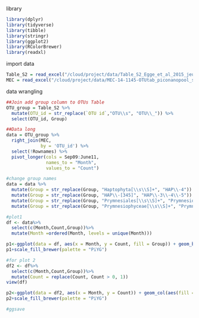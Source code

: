 library
```r
library(dplyr)
library(tidyverse)
library(tibble)
library(stringr)
library(ggplot2)
library(RColorBrewer)
library(readxl)
```

import data 
```r
Table_S2 = read_excel("/cloud/project/data/Table_S2_Egge_et_al_2015_jeukmic.xlsx")
MEC = read_excel("/cloud/project/data/MEC-14-1145-OTUtab_piconanopool_subsamp5553_correctversion.xls")
```

data wrangling
```r
##Join add group column to OTUs Table
OTU_group = Table_S2 %>%
  mutate(OTU_id = str_replace(`OTU id`,"OTU\\s", "OTU\\_")) %>% 
  select(OTU_id, Group)

##Data long
data = OTU_group %>%
  right_join(MEC,
             by = 'OTU_id') %>% 
  select(!Rownames) %>% 
  pivot_longer(cols = Sep09:June11,
               names_to = "Month",
               values_to = "Count")

#change group names
data = data %>%
  mutate(Group = str_replace(Group, "Haptophyta[\\s\\S]+", "HAP\\-4")) %>% 
  mutate(Group = str_replace(Group, "HAP\\-[345]", "HAP\\-3\\-4\\-5")) %>% 
  mutate(Group = str_replace(Group, "Prymnesiales[\\s\\S]+", "Prymnesiophyceae")) %>%
  mutate(Group = str_replace(Group, "Prymnesiophyceae[\\s\\S]+", "Prymnesiophyceae")) 

#plot1
df <- data%>% 
  select(c(Month,Count,Group))%>%
  mutate(Month =ordered(Month, levels = unique(Month)))

p1<-ggplot(data = df, aes(x = Month, y = Count, fill = Group)) + geom_bar(stat = "identity")  + xlab("") + ggtitle("Seasonal variation in proportional read abundance")+xlab("Months")+ylab("Porpotion of reads")+theme(axis.text=element_text(size=5,angle=90))
p1+scale_fill_brewer(palette = "PiYG")

#for plot 2
df2 <- df%>% 
  select(c(Month,Count,Group))%>%
  mutate(Count = replace(Count, Count > 0, 1))
view(df)

p2<-ggplot(data = df2, aes(x = Month, y = Count)) + geom_col(aes(fill = Group)) + ggtitle("OTU richness of the major haptophyte groups")+xlab("Months")+ylab("Number of OTUs")+theme(axis.text=element_text(size=5, angle=90))
p2+scale_fill_brewer(palette = "PiYG")

#ggsave

```













